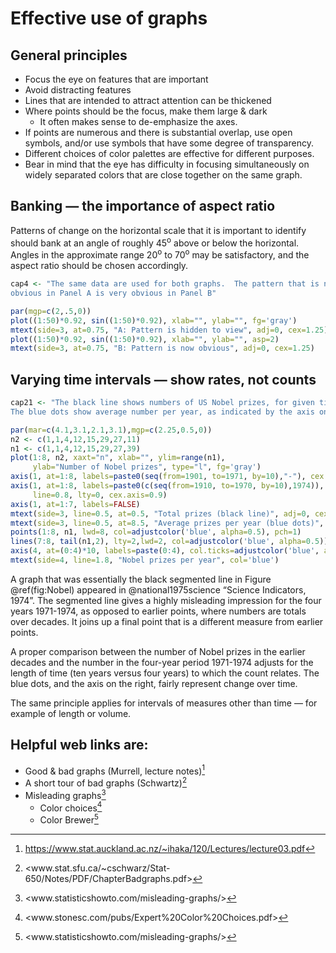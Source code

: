 # Effective use of graphs 

## General principles

* Focus the eye on features that are important
* Avoid distracting features
* Lines that are intended to attract attention can be
thickened
* Where points should be the focus, make them large & dark
    + It often makes sense to de-emphasize the axes.
* If points are numerous and there is substantial overlap,
  use open symbols, and/or use symbols that have some
  degree of transparency.
* Different choices of color palettes are effective for different purposes.
* Bear in mind that the eye has difficulty in focusing
simultaneously on widely separated colors that are close
together on the same graph.

## Banking --- the importance of aspect ratio

Patterns of change on the horizontal scale that it is
important to identify should bank at an angle of roughly 45^o^
above or below the horizontal.  Angles in
the approximate range 20^o^ to 70^o^ may be satisfactory,
and the aspect ratio should be chosen accordingly.

\enlargethispage{21pt}

```r
cap4 <- "The same data are used for both graphs.  The pattern that is not
obvious in Panel A is very obvious in Panel B"
```

```r
par(mgp=c(2,.5,0))
plot((1:50)*0.92, sin((1:50)*0.92), xlab="", ylab="", fg='gray')
mtext(side=3, at=0.75, "A: Pattern is hidden to view", adj=0, cex=1.25)
plot((1:50)*0.92, sin((1:50)*0.92), xlab="", ylab="", asp=2)
mtext(side=3, at=0.75, "B: Pattern is now obvious", adj=0, cex=1.25)
```

## Varying time intervals --- show rates, not counts

```r
cap21 <- "The black line shows numbers of US Nobel prizes, for given time intervals.
The blue dots show average number per year, as indicated by the axis on the right."
```

```r
par(mar=c(4.1,3.1,2.1,3.1),mgp=c(2.25,0.5,0))
n2 <- c(1,1,4,12,15,29,27,11)
n1 <- c(1,1,4,12,15,29,27,39)
plot(1:8, n2, xaxt="n", xlab="", ylim=range(n1),
     ylab="Number of Nobel prizes", type="l", fg='gray')
axis(1, at=1:8, labels=paste0(seq(from=1901, to=1971, by=10),"-"), cex.axis=0.9, gap.axis=0.15)
axis(1, at=1:8, labels=paste0(c(seq(from=1910, to=1970, by=10),1974)),
     line=0.8, lty=0, cex.axis=0.9)
axis(1, at=1:7, labels=FALSE)
mtext(side=3, line=0.5, at=0.5, "Total prizes (black line)", adj=0, cex=1.25)
mtext(side=3, line=0.5, at=8.5, "Average prizes per year (blue dots)", col='blue', adj=1, cex=1.25)
points(1:8, n1, lwd=8, col=adjustcolor('blue', alpha=0.5), pch=1)
lines(7:8, tail(n1,2), lty=2,lwd=2, col=adjustcolor('blue', alpha=0.5))
axis(4, at=(0:4)*10, labels=paste(0:4), col.ticks=adjustcolor('blue', alpha=0.5), col.axis='blue')
mtext(side=4, line=1.8, "Nobel prizes per year", col='blue')
```

A graph that was essentially the black segmented line in Figure
\@ref(fig:Nobel) appeared in 
@national1975science "Science Indicators, 1974". The segmented line gives
a highly misleading impression for the four years 1971-1974, as
opposed to earlier points, where numbers are totals over decades.
It joins up a final point that is a different measure from earlier
points.  

A proper comparison between the number of Nobel prizes
in the earlier decades and the number in the four-year
period 1971-1974 adjusts for the length of time (ten years
versus four years) to which the count relates.  The blue
dots, and the axis on the right, fairly represent change
over time.

The same principle applies for intervals of measures
other than time --- for example of length or volume.

\enlargethispage{13pt}

## Helpful web links are: 

* Good & bad graphs (Murrell, lecture notes)^[<https://www.stat.auckland.ac.nz/~ihaka/120/Lectures/lecture03.pdf>]
* A short tour of bad graphs (Schwartz)^[<www.stat.sfu.ca/~cschwarz/Stat-650/Notes/PDF/ChapterBadgraphs.pdf>]
* Misleading graphs^[<www.statisticshowto.com/misleading-graphs/>]
    + Color choices^[<www.stonesc.com/pubs/Expert%20Color%20Choices.pdf>]
    + Color Brewer^[<www.statisticshowto.com/misleading-graphs/>]
